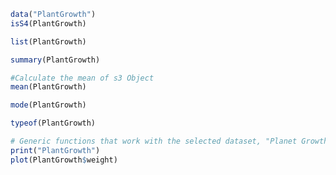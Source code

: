 ```{r}
data("PlantGrowth")
isS4(PlantGrowth)
```

```{r}
list(PlantGrowth)
```

```{r}
summary(PlantGrowth)
```

```{r}
#Calculate the mean of s3 Object
mean(PlantGrowth)
```
```{r}
mode(PlantGrowth)
```
```{r}
typeof(PlantGrowth)
```


```{r}
# Generic functions that work with the selected dataset, "Planet Growth"
print("PlantGrowth")
plot(PlantGrowth$weight)
```

